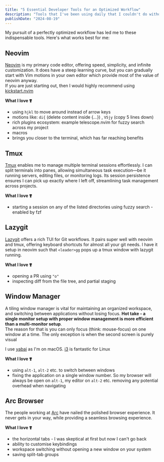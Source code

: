 ```yaml
---
title: "5 Essential Developer Tools for an Optimized Workflow"
description: "Tools that I've been using daily that I couldn't do without"
publishDate: "2024-08-19"
---
```


My pursuit of a perfectly optimized workflow has led me to these indispensable tools. Here's what works best for me:

## Neovim

[Neovim](https://neovim.io/) is my primary code editor, offering speed, simplicity, and infinite customization. It does have a steep learning curve, but you can gradually start with Vim motions in your own editor which provide most of the value of neovim anyway. <br />
If you are just starting out, then I would highly recommend using [kickstart.nvim](https://github.com/nvim-lua/kickstart.nvim)

**What I love ❣️**

-   using `hjkl` to move around instead of arrow keys
-   motions like: `di{` (delete content inside \{_..._\}) , `V5jy` (copy 5 lines down)
-   rich plugins ecosystem: example telescope.nvim for fuzzy search across my project
-   macros
-   brings you closer to the terminal, which has far reaching benefits

## Tmux

[Tmux](https://github.com/tmux/tmux/wiki) enables me to manage multiple terminal sessions effortlessly. I can split terminals into panes, allowing simultaneous task execution—be it running servers, editing files, or monitoring logs. Its session persistence ensures I can pick up exactly where I left off, streamlining task management across projects.

**What I love ❣️**

-   starting a session on any of the listed directories using fuzzy search - enabled by fzf

## Lazygit

[Lazygit](https://github.com/jesseduffield/lazygit) offers a rich TUI for Git workflows. It pairs super well with neovim and tmux, offering keyboard shortcuts for almost all your git needs. I have it setup in neovim such that `<leader>gg` pops up a tmux window with lazygit running.

**What I love ❣️**

-   opening a PR using `"o"`
-   inspecting diff from the file tree, and partial staging

## Window Manager

A tiling window manager is vital for maintaining an organized workspace, and switching between applications without losing focus. **Hot take - a single monitor setup with proper window management is more efficient than a multi-monitor setup**.<br />
The reason for that is you can only focus (think: mouse-focus) on one window at a time. The only exception is when the second screen is purely visual

I use [yabai](https://github.com/koekeishiya/yabai) as I'm on macOS. [i3](https://i3wm.org/) is fantastic for Linux

**What I love ❣️**

-   using `alt-1`, `alt-2` etc. to switch between windows
-   fixing the application on a single window number. So my browser will always be open on `alt-1`, my editor on `alt-2` etc. removing any potential overhead when navigating

## Arc Browser

The people working at [Arc](https://arc.net/) have nailed the polished browser experience. It never gets in your way, while providing a seamless browsing experience.

**What I love ❣️**

-   the horizontal tabs - I was skeptical at first but now I can't go back
-   ability to customise keybindings
-   workspace switching without opening a new window on your system
-   saving split-tab groups
